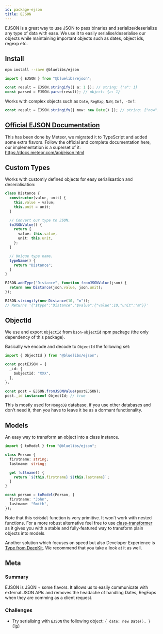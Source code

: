```yaml
---
id: package-ejson
title: EJSON
---
```



<PackageHeader version="1.0.0" packageName="ejson" containsTypeDefs />

EJSON is a great way to use JSON to pass binaries and serialize/deserialize any type of data with ease. We use it to easily serialise/deserialise our objects while maintaining important objects such as dates, object ids, regexp etc.

## Install

```bash
npm install --save @bluelibs/ejson
```

```ts
import { EJSON } from "@bluelibs/ejson";

const result = EJSON.stringify({ a: 1 }); // string: {"a": 1}
const parsed = EJSON.parse(result); // object: {a: 1}
```

Works with complex objects such as `Date`, `RegExp`, `NaN`, `Inf, -Inf`:

```ts
const result = EJSON.stringify({ now: new Date() }); // string: {"now": { "$date": 100000000 }}
```

## [Official EJSON Documentation](https://docs.meteor.com/api/ejson.html)

This has been done by Meteor, we migrated it to TypeScript and added some extra flavors. Follow the official and complete documentation here, our implementation is a superset of it:
https://docs.meteor.com/api/ejson.html

## Custom Types

Works with customly defined objects for easy serialisastion and deserialisation:

```ts
class Distance {
  constructor(value, unit) {
    this.value = value;
    this.unit = unit;
  }

  // Convert our type to JSON.
  toJSONValue() {
    return {
      value: this.value,
      unit: this.unit,
    };
  }

  // Unique type name.
  typeName() {
    return "Distance";
  }
}

EJSON.addType("Distance", function fromJSONValue(json) {
  return new Distance(json.value, json.unit);
});

EJSON.stringify(new Distance(10, "m"));
// Returns '{"$type":"Distance","$value":{"value":10,"unit":"m"}}'
```

## ObjectId

We use and export `ObjectId` from `bson-objectid` npm package (the only dependency of this package).

Basically we encode and decode to `ObjectId` the following set:

```ts
import { ObjectId } from "@bluelibs/ejson";

const postEJSON = {
  _id: {
    $objectId: "XXX",
  },
};

const post = EJSON.fromJSONValue(postEJSON);
post._id instanceof ObjectId; // true
```

This is mostly used for `MongoDB` database, if you use other databases and don't need it, then you have to leave it be as a dormant functionality.

## Models

An easy way to transform an object into a class instance.

```ts
import { toModel } from "@bluelibs/ejson";

class Person {
  firstname: string;
  lastname: string;

  get fullname() {
    return `${this.firstname} ${this.lastname}`;
  }
}

const person = toModel(Person, {
  firstname: "John",
  lastname: "Smith",
});
```

Note that this `toModel` function is very primitive. It won't work with nested functions. For a more robust alternative feel free to use [class-transformer](https://github.com/typestack/class-transformer) as it gives you with a stable and fully-featured way to transform plain objects into models.

Another solution which focuses on speed but also Developer Experience is [Type from DeepKit](https://deepkit.io/library/type). We recommend that you take a look at it as well.

## Meta

### Summary

EJSON is JSON + some flavors. It allows us to easily communicate with external JSON APIs and removes the headache of handling Dates, RegExps when they are comming as a client request.

### Challenges

- Try serialising with `EJSON` the following object: `{ date: new Date(), }` (1p)
